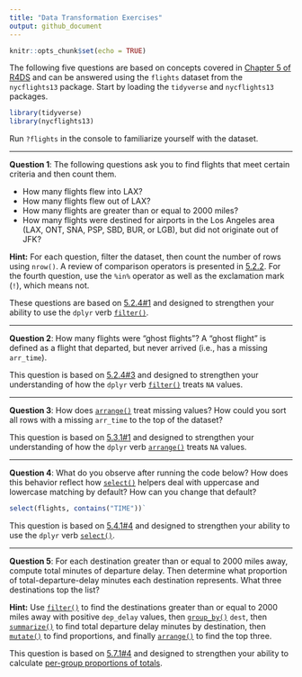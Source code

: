 ```yaml
---
title: "Data Transformation Exercises"
output: github_document
---
```


```r
knitr::opts_chunk$set(echo = TRUE)
```

The following five questions are based on concepts covered in [Chapter 5 of R4DS][Grolemund and Wickham 2017, 5.0] and can be answered using the `flights` dataset from the `nycflights13` package. Start by loading the `tidyverse` and `nycflights13` packages.

```r
library(tidyverse)
library(nycflights13)
```

Run `?flights` in the console to familiarize yourself with the dataset.

--- 

**Question 1**:
The following questions ask you to find flights that meet certain criteria and then count them.

 - How many flights flew into LAX?
 - How many flights flew out of LAX?
 - How many flights are greater than or equal to 2000 miles?
 - How many flights were destined for airports in the Los Angeles area (LAX, ONT, SNA, PSP, SBD, BUR, or LGB), but did not originate out of JFK?

**Hint:** For each question, filter the dataset, then count the number of rows using `nrow()`. A review of comparison operators is presented in [5.2.2][5.2.2]. For the fourth question, use the `%in%` operator as well as the exclamation mark (`!`), which means not.

These questions are based on [5.2.4#1][5.2.4 Exercises] and designed to strengthen your ability to use the `dplyr` verb [`filter()`][filter].

---

**Question 2**:
How many flights were "ghost flights"? A "ghost flight" is defined as a flight that departed, but never arrived (i.e., has a missing `arr_time`).

This question is based on [5.2.4#3][5.2.4 Exercises] and designed to strengthen your understanding of how the `dplyr` verb [`filter()`][filter] treats `NA` values.

---

**Question 3**: 
How does [`arrange()`][arrange] treat missing values? How could you sort all rows with a missing `arr_time` to the top of the dataset?

This question is based on [5.3.1#1][5.3.1 Exercises] and designed to strengthen your understanding of how the `dplyr` verb [`arrange()`][arrange] treats `NA` values.

---

**Question 4**:
What do you observe after running the code below? How does this behavior reflect how [`select()`][select] helpers deal with uppercase and lowercase matching by default? How can you change that default? 

```r
select(flights, contains("TIME"))`
```

This question is based on [5.4.1#4][5.4.1 Exercises] and designed to strengthen your ability to use the `dplyr` verb [`select()`][select].

---

**Question 5**:
For each destination greater than or equal to 2000 miles away, compute total minutes of departure delay. Then determine what proportion of total-departure-delay minutes each destination represents. What three destinations top the list? 

**Hint:** Use [`filter()`][filter] to find the destinations greater than or equal to 2000 miles away with positive `dep_delay` values, then [`group_by()`][summarize] `dest`, then [`summarize()`][summarize] to find total departure delay minutes by destination, then [`mutate()`][mutate] to find proportions, and finally [`arrange()`][arrange] to find the top three. 

This question is based on [5.7.1#4][5.7.1 Exercises] and designed to strengthen your ability to calculate [per-group proportions of totals][grouped mutates].

[Grolemund and Wickham 2017, 5.0]: http://r4ds.had.co.nz/transform.html
[5.2.2]: http://r4ds.had.co.nz/transform.html#logical-operators
[5.2.4 Exercises]: http://r4ds.had.co.nz/transform.html#exercises-7
[5.3.1 Exercises]: http://r4ds.had.co.nz/transform.html#exercises-8
[5.4.1 Exercises]: http://r4ds.had.co.nz/transform.html#exercises-9
[5.7.1 Exercises]: http://r4ds.had.co.nz/transform.html#exercises-12
[filter]: http://r4ds.had.co.nz/transform.html#filter-rows-with-filter
[arrange]: http://r4ds.had.co.nz/transform.html#arrange-rows-with-arrange
[select]: http://r4ds.had.co.nz/transform.html#select-columns-with-select
[mutate]: http://r4ds.had.co.nz/transform.html#add-new-variables-with-mutate
[grouped mutates]: http://r4ds.had.co.nz/transform.html#grouped-mutates-and-filters
[summarize]: http://r4ds.had.co.nz/transform.html#grouped-summaries-with-summarise